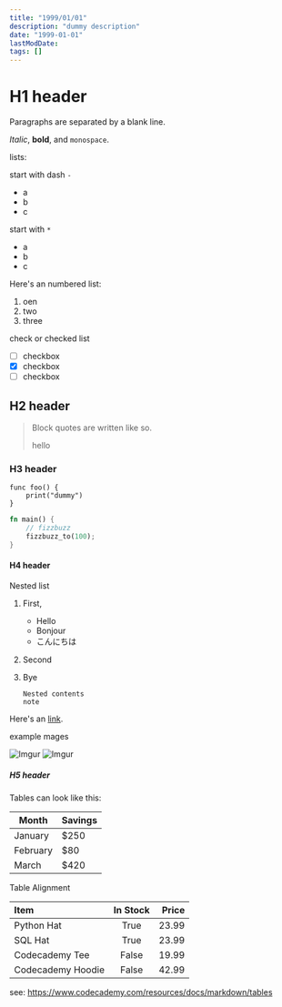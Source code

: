 ```yaml
---
title: "1999/01/01"
description: "dummy description"
date: "1999-01-01"
lastModDate:
tags: []
---
```


# H1 header

Paragraphs are separated by a blank line.

_Italic_, **bold**, and `monospace`.

lists:

start with dash `-`

- a
- b
- c

start with `*`

- a
- b
- c

Here's an numbered list:

1. oen
1. two
1. three

check or checked list

- [ ] checkbox
- [x] checkbox
- [ ] checkbox

## H2 header

> Block quotes are
> written like so.
>
> hello

### H3 header

```
func foo() {
    print("dummy")
}
```

```rs
fn main() {
    // fizzbuzz
    fizzbuzz_to(100);
}
```

#### H4 header

Nested list

1.  First,
    - Hello
    - Bonjour
    - こんにちは
1.  Second
1.  Bye

        Nested contents
        note

Here's an [link](https://nabetama.com).

example mages

![Imgur](https://i.imgur.com/YC0BnRzm.png)
![Imgur](https://i.imgur.com/iMEqWhVm.png)

##### H5 header

Tables can look like this:

| Month    | Savings |
| -------- | ------- |
| January  | $250    |
| February | $80     |
| March    | $420    |

Table Alignment

| Item              | In Stock | Price |
| :---------------- | :------: | ----: |
| Python Hat        |   True   | 23.99 |
| SQL Hat           |   True   | 23.99 |
| Codecademy Tee    |  False   | 19.99 |
| Codecademy Hoodie |  False   | 42.99 |

see: https://www.codecademy.com/resources/docs/markdown/tables
